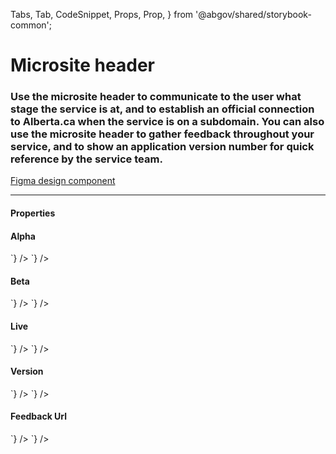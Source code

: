   Tabs,
  Tab,
  CodeSnippet,
  Props,
  Prop,
} from '@abgov/shared/storybook-common';

<Meta title="Components/Microsite Header" />

# Microsite header

### Use the microsite header to communicate to the user what stage the service is at, and to establish an official connection to Alberta.ca when the service is on a subdomain. You can also use the microsite header to gather feedback throughout your service, and to show an application version number for quick reference by the service team.

[Figma design component](https://www.figma.com/file/3pb2IK8s2QUqWieH79KdN7/%E2%9D%96-Components-%7C-DDI?node-id=4464%3A220168)

---

#### Properties

<Props showTabs={true}>
  <Prop
    name="type"
    type="alpha | beta | live"
    required="true" />
  <Prop name="version" type="string" />
  <Prop name="feedbackurl" lang="angular" type="string" />
  <Prop name="feedbackUrl" lang="react" type="string" />
</Props>

#### Alpha

<Story name="Alpha">
  <GoAMicrositeHeader type="alpha" />
</Story>

<Tabs>
  <Tab label="Web Component" hidden={true}>
    <CodeSnippet
      lang="html"
      code={`
      <goa-microsite-header type="alpha" />
    `}
    />
  </Tab>
  <Tab label="Angular">
    <CodeSnippet
      lang="html"
      code={`
      <goa-microsite-header type="alpha"></goa-microsite-header>
    `}
    />
  </Tab>
  <Tab label="React">
    <CodeSnippet
      lang="jsx"
      code={`
      <GoAMicrositeHeader type="alpha" />
    `}
    />
  </Tab>
</Tabs>

#### Beta

<Story name="Beta">
  <GoAMicrositeHeader type="beta" />
</Story>

<Tabs>
  <Tab label="Web Component" hidden={true}>
    <CodeSnippet
      lang="html"
      code={`
      <goa-microsite-header type="beta"/>
    `}
    />
  </Tab>
  <Tab label="Angular">
    <CodeSnippet
      lang="html"
      code={`
      <goa-microsite-header type="beta"></goa-microsite-header>
    `}
    />
  </Tab>
  <Tab label="React">
    <CodeSnippet
      lang="jsx"
      code={`
      <GoAMicrositeHeader type="beta"/>
    `}
    />
  </Tab>
</Tabs>

#### Live

<Story name="Live">
  <GoAMicrositeHeader type="live" />
</Story>

<Tabs>
  <Tab label="Web Component" hidden={true}>
    <CodeSnippet
      lang="html"
      code={`
      <goa-microsite-header type="live"/>
    `}
    />
  </Tab>
  <Tab label="Angular">
    <CodeSnippet
      lang="html"
      code={`
      <goa-microsite-header type="live"></goa-microsite-header>
    `}
    />
  </Tab>
  <Tab label="React">
    <CodeSnippet
      lang="jsx"
      code={`
      <GoAMicrositeHeader type="live"/>
    `}
    />
  </Tab>
</Tabs>

#### Version

<Story name="Version">
  <GoAMicrositeHeader type="alpha" version="v1.2.3" />
</Story>

<Tabs>
  <Tab label="Web Component" hidden={true}>
    <CodeSnippet
      lang="html"
      code={`
      <goa-microsite-header type="alpha" version="v1.2.3" />
    `}
    />
  </Tab>
  <Tab label="Angular">
    <CodeSnippet
      lang="html"
      code={`
      <goa-microsite-header type="alpha" version="v1.2.3"></goa-microsite-header>
    `}
    />
  </Tab>
  <Tab label="React">
    <CodeSnippet
      lang="jsx"
      code={`
      <GoAMicrositeHeader type="alpha" version="v1.2.3" />
    `}
    />
  </Tab>
</Tabs>

#### Feedback Url

<Story name="Feedback Url">
  <GoAMicrositeHeader
    type="alpha"
    version="v1.2.3"
    feedbackUrl="https://example.com/feedback"
  />
</Story>

<Tabs>
  <Tab label="Web Component" hidden={true}>
    <CodeSnippet
      lang="html"
      code={`
      <goa-microsite-header type="alpha" version="v1.2.3" feedbackurl="https://example.com/feedback" />
    `}
    />
  </Tab>
  <Tab label="Angular">
    <CodeSnippet
      lang="html"
      code={`
      <goa-microsite-header type="alpha" version="v1.2.3" feedbackurl="https://example.com/feedback"></goa-microsite-header>
    `}
    />
  </Tab>
  <Tab label="React">
    <CodeSnippet
      lang="jsx"
      code={`
      <GoAMicrositeHeader type="alpha" version="v1.2.3" feedbackUrl="https://example.com/feedback" />
    `}
    />
  </Tab>
</Tabs>
